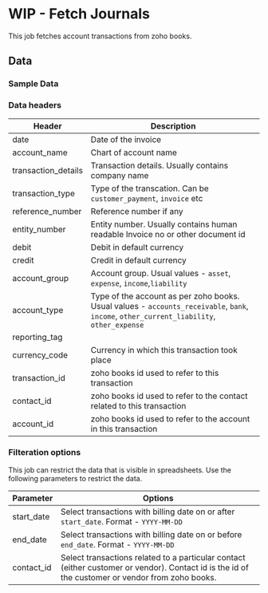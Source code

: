 # WIP - Fetch Journals

This job fetches account transactions from zoho books. 

<AddJob
  template="gsheet_zoho_books_db_get_journals"
/>


## Data

### Sample Data

<Gsheet
  src="https://docs.google.com/spreadsheets/d/1-gX-uq5YrTW-6gQJYM-mNXitEOfJLTiQCvPtV8CR1Yc/edit#gid=610764552"
/>


### Data headers

| Header | Description |
|----|----|
| date | Date of the invoice |
| account_name | Chart of account name |
| transaction_details | Transaction details. Usually contains company name |
| transaction_type | Type of the transcation. Can be `customer_payment`, `invoice` etc |
| reference_number | Reference number if any |
| entity_number | Entity number. Usually contains human readable Invoice no or other document id |
| debit | Debit in default currency |
| credit | Credit in default currency |
| account_group | Account group. Usual values - `asset`, `expense`, `income`,`liability` |
| account_type | Type of the account as per zoho books. Usual values - `accounts_receivable`, `bank`, `income`, `other_current_liability`, `other_expense` |
| reporting_tag |  |
| currency_code | Currency in which this transaction took place |
| transaction_id | zoho books id used to refer to this transaction |
| contact_id | zoho books id used to refer to the contact related to this transaction |
| account_id | zoho books id used to refer to the account in this transaction |


### Filteration options

This job can restrict the data that is visible in spreadsheets. Use the following parameters to restrict the data.

| Parameter | Options |
|----|----|
| start_date | Select transactions with billing date on or after `start_date`. Format - `YYYY-MM-DD` |
| end_date | Select transactions with billing date on or before `end_date`. Format - `YYYY-MM-DD` |
| contact_id | Select transactions related to a particular contact (either customer or vendor). Contact id is the id of the customer or vendor from zoho books.  |

<!---
## Others

### Similar jobs

Similar sort of data can be achieved by using get accounting transaction job and filtering it by invoice type. 

### Reports that use this job

Here are some of the report templates that use this job: 
-->